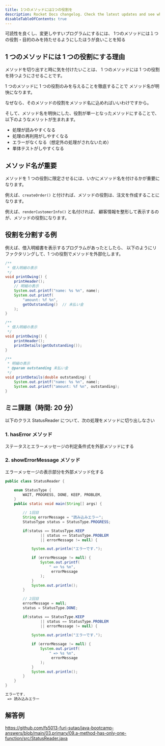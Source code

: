 ```yaml
---
title: 1つのメソッドには1つの役割を
description: Rocket Docs changelog. Check the latest updates and see what's new.
disableTableOfContents: true
---
```


<p class="goal">
  可読性を良くし、変更しやすいプログラムにするには、
  1つのメソッドには１つの役割・目的のみを持たせるようにしたほうが良いことを知る
</p>

## 1 つのメソッドには 1 つの役割にする理由

メソッドを切り出すと時に気を付けたいことは、
1 つのメソッドには 1 つの役割を持つようにさせることです。

1 つのメソッドに 1 つの役割のみを与えることを徹底することで
メソッド名が明快になります。

なぜなら、そのメソッドの役割をメソッド名に込めればいいわけですから。

そして、メソッド名を明快にした、役割が単一となったメソッドにすることで、
以下のようなメリットが生まれます。

- 処理が読みやすくなる
- 処理の再利用がしやすくなる
- エラーがなくなる（想定外の処理がされないため）
- 単体テストがしやすくなる

## メソッド名が重要

メソッドを 1 つの役割に限定させるには、いかにメソッド名を付けるかが重要になります。

例えば、`createOrder()` と付ければ、メソッドの役割は、注文を作成することになります。

例えば、`renderCustomerInfo()` と名付ければ、
顧客情報を整形して表示するのが、メソッドの役割になります。

## 役割を分割する例

例えば、借入明細書を表示するプログラムがあったとしたら、
以下のようにリファクタリングして、1 つの役割でメソッドを外部化します。

```java title=リファクタリング前
/**
 * 借入明細の表示
 */
void printOwing() {
    printHeader();
    // 明細の表示
    System.out.printf("name: %s %n", name);
    System.out.printf(
        "amount: %f %n",
        getOutstanding()  // 未払い金
    );
}
```

```java title=リファクタリング後
/**
 * 借入明細の表示
 */
void printOwing() {
    printHeader();
    printDetails(getOutstanding());
}

/**
 * 明細の表示
 * @param outstanding 未払い金
 */
void printDetails(double outstanding) {
    System.out.printf("name: %s %n", name);
    System.out.printf("amount: %f %n", outstanding);
}
```

## ミニ課題（時間: 20 分）

以下のクラス StatusReader について、次の処理をメソッドに切り出しなさい

### 1. hasError メソッド

ステータスとエラーメッセージの判定条件式を外部メソッドにする

### 2. showErrorMessage メソッド

エラーメッセージの表示部分を外部メソッド化する

```java
public class StatusReader {

    enum StatusType {
        WAIT, PROGRESS, DONE, KEEP, PROBLEM,
    }
    public static void main(String[] args) {

        // 1回目
        String errorMessage = "読み込みエラー";
        StatusType status = StatusType.PROGRESS;

        if(status == StatusType.KEEP
                || status == StatusType.PROBLEM
                || errorMessage != null) {

            System.out.println("エラーです.");

            if (errorMessage != null) {
                System.out.printf(
                    " => %s %n",
                     errorMessage
                );
            }
            System.out.println();
        }

        // 2回目
        errorMessage = null;
        status = StatusType.DONE;

        if(status == StatusType.KEEP
                || status == StatusType.PROBLEM
                || errorMessage != null) {

            System.out.println("エラーです.");
            
            if (errorMessage != null) {
                System.out.printf(
                    " => %s %n",
                     errorMessage
                );
            }
            System.out.println();
        }
    }
}
```

```txt title=StatusReaderクラスの実行結果
エラーです.
 => 読み込みエラー

```

## 解答例

https://github.com/fs5013-furi-sutao/java-bootcamp-answers/blob/main/03.primary/09.a-method-has-only-one-function/src/StatusReader.java
